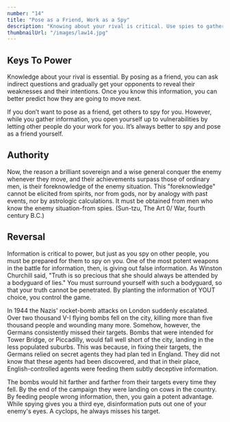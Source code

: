 ```yaml
---
number: "14"
title: "Pose as a Friend, Work as a Spy"
description: "Knowing about your rival is critical. Use spies to gather valuable information that will keep you a step ahead. Better still: Play the spy yourself. In polite social encounters, learn to probe. Ask indirect questions to get people to reveal their weaknesses and intentions. There is no occasion that is not an opportunity for artful spying."
thumbnailUrl: "/images/law14.jpg"
---
```


## Keys To Power

Knowledge about your rival is essential. By posing as a friend, you can ask indirect questions and gradually get your opponents to reveal their weaknesses and their intentions. Once you know this information, you can better predict how they are going to move next.

If you don’t want to pose as a friend, get others to spy for you. However, while you gather information, you open yourself up to vulnerabilities by letting other people do your work for you. It’s always better to spy and pose as a friend yourself.

## Authority

Now, the reason a brilliant sovereign and a wise general conquer the enemy whenever they move, and their achievements surpass those of ordinary men, is their foreknowledge of the enemy situation. This "foreknowledge" cannot be elicited from spirits, nor from gods, nor by analogy with past events, nor by astrologic calculations. It must be obtained from men who know the enemy situation-from spies. (Sun-tzu, The Art 0/ War, fourth century B.C.)

## Reversal

Information is critical to power, but just as you spy on other people, you must be prepared for them to spy on you. One of the most potent weapons in the battle for information, then, is giving out false information. As Winston Churchill said, "Truth is so precious that she should always be attended by a bodyguard of lies." You must surround yourself with such a bodyguard, so that your truth cannot be penetrated. By planting the information of YOUT choice, you control the game.

In 1944 the Nazis' rocket-bomb attacks on London suddenly escalated. Over two thousand V-I flying bombs fell on the city, killing more than five thousand people and wounding many more. Somehow, however, the Germans consistently missed their targets. Bombs that were intended for Tower Bridge, or Piccadilly, would fall weIl short of the city, landing in the less populated suburbs. This was because, in fixing their targets, the Germans relied on secret agents they had plan ted in England. They did not know that these agents had been discovered, and that in their place, English-controlled agents were feeding them subtly deceptive information.

The bombs would hit farther and farther from their targets every time they fell. By the end of the campaign they were landing on cows in the country. By feeding people wrong information, then, you gain a potent advantage. While spying gives you a third eye, disinformation puts out one of your enemy's eyes. A cyclops, he always misses his target.

